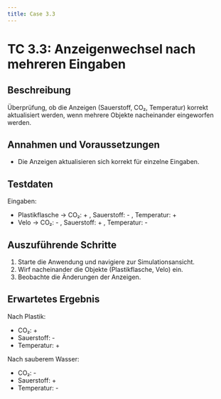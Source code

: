 ```yaml
---
title: Case 3.3
---
```




# TC 3.3: Anzeigenwechsel nach mehreren Eingaben

## Beschreibung
Überprüfung, ob die Anzeigen (Sauerstoff, CO₂, Temperatur) korrekt aktualisiert werden, wenn mehrere Objekte nacheinander eingeworfen werden.

## Annahmen und Voraussetzungen
- Die Anzeigen aktualisieren sich korrekt für einzelne Eingaben.

## Testdaten
Eingaben:
- Plastikflasche → CO₂: + , Sauerstoff: - , Temperatur: +
- Velo → CO₂: - , Sauerstoff: + , Temperatur: - 

## Auszuführende Schritte
1. Starte die Anwendung und navigiere zur Simulationsansicht.
2. Wirf nacheinander die Objekte (Plastikflasche, Velo) ein.
3. Beobachte die Änderungen der Anzeigen.

## Erwartetes Ergebnis
Nach Plastik:
- CO₂: +
- Sauerstoff: -
- Temperatur: +  
  
Nach sauberem Wasser:
- CO₂: -
- Sauerstoff: + 
- Temperatur: -